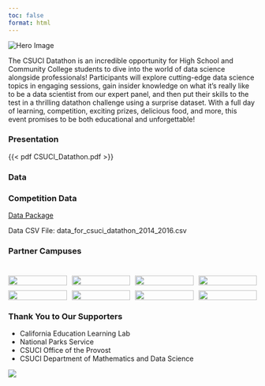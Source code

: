 ```yaml
---
toc: false
format: html
---
```


<div class="hero-container">
  <img src="img/hero.png" alt="Hero Image" class="hero-img">
</div>

The CSUCI Datathon is an incredible opportunity for High School and Community College students to dive into the world of data science alongside professionals! Participants will explore cutting-edge data science topics in engaging sessions, gain insider knowledge on what it’s really like to be a data scientist from our expert panel, and then put their skills to the test in a thrilling datathon challenge using a surprise dataset. With a full day of learning, competition, exciting prizes, delicious food, and more, this event promises to be both educational and unforgettable!


### Presentation

{{< pdf CSUCI_Datathon.pdf >}}


### Data

::: {.callout-tip icon="false"}
### Competition Data

[Data Package](https://csuci-my.sharepoint.com/:u:/g/personal/isaac_quintanillasalinas_csuci_edu/ETOcmZfhgoRIlBCQX0zcBDgB8MuHbrf8CCzQPqQ6Lpst9w?e=PcnP07)


Data CSV File: data_for_csuci_datathon_2014_2016.csv



:::

### Partner Campuses


<div style="margin-top: 40px; display: grid; grid-template-columns: repeat(4, 1fr); gap: 10px;">

<div><img src="img/CPP.jpeg" width="100%" /></div>
<div><img src="img/CSUCI.png" width="100%" /></div>
<div><img src="img/LBSU.png" width="100%" /></div>
<div><img src="img/LACC.jpg" width="100%" /></div>
<div><img src="img/LBCC.png" width="100%" /></div>
<div><img src="img/MESA.jpeg" width="100%" /></div>
<div><img src="img/sdsu.png" width="100%" /></div>
<div><img src="img/ucsb.gif" width="100%" /></div>

</div>


### Thank You to Our Supporters

- California Education Learning Lab
- National Parks Service
- CSUCI Office of the Provost
- CSUCI Department of Mathematics and Data Science







![](/img/logo_2.png){align="center"}